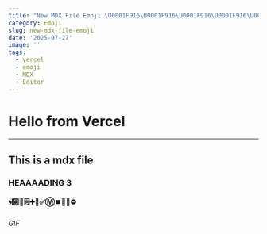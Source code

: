 ```yaml
---
title: "New MDX File Emoji \U0001F916\U0001F916\U0001F916\U0001F916\U0001F916\U0001F916\U0001F916\U0001F916\U0001F916"
category: Emoji
slug: new-mdx-file-emoji
date: '2025-07-27'
image: ''
tags:
  - vercel
  - emoji
  - MDX
  - Editor
---
```

# Hello from Vercel

---

## This is a mdx file

### HEAAAADING 3

#### 🌀#️⃣🚀🗒️➕🍌✅Ⓜ️⏹️🤖🚫⛔

###### GIF

